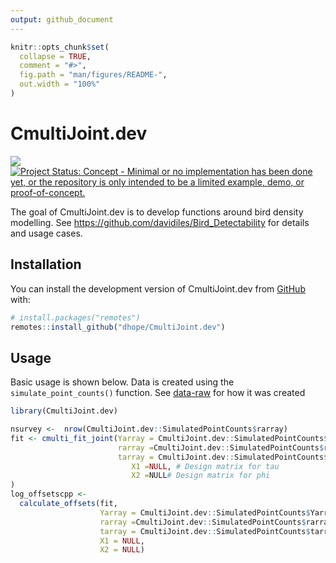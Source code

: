 ```yaml
---
output: github_document
---
```


<!-- README.md is generated from README.Rmd. Please edit that file -->

```r
knitr::opts_chunk$set(
  collapse = TRUE,
  comment = "#>",
  fig.path = "man/figures/README-",
  out.width = "100%"
)
```

# CmultiJoint.dev

<!-- badges: start -->
[![](https://img.shields.io/badge/devel%20version-0.0.2-blue.svg)](https://github.com/dhope/CmultiJoint.dev)
[![Project Status: Concept - Minimal or no implementation has been done yet, or the repository is only intended to be a limited example, demo, or proof-of-concept.](https://www.repostatus.org/badges/latest/concept.svg)](https://www.repostatus.org/#concept)
<!-- badges: end -->

The goal of CmultiJoint.dev is to develop functions around bird density modelling. See <https://github.com/davidiles/Bird_Detectability> for details and usage cases.

## Installation

You can install the development version of CmultiJoint.dev from [GitHub](https://github.com/) with:

``` r
# install.packages("remotes")
remotes::install_github("dhope/CmultiJoint.dev")
```

## Usage

Basic usage is shown below. Data is created using the `simulate_point_counts()` function. See [data-raw](https://github.com/dhope/CmultiJoint.dev/blob/main/data-raw/data_SimulatedPointCounts.R) for how it was created

```r
library(CmultiJoint.dev)

nsurvey <-  nrow(CmultiJoint.dev::SimulatedPointCounts$rarray)
fit <- cmulti_fit_joint(Yarray = CmultiJoint.dev::SimulatedPointCounts$Yarray,
                        rarray =CmultiJoint.dev::SimulatedPointCounts$rarray,
                        tarray = CmultiJoint.dev::SimulatedPointCounts$tarray,
                           X1 =NULL, # Design matrix for tau
                           X2 =NULL# Design matrix for phi
)
log_offsetscpp <- 
  calculate_offsets(fit,
                    Yarray = CmultiJoint.dev::SimulatedPointCounts$Yarray,
                    rarray =CmultiJoint.dev::SimulatedPointCounts$rarray,
                    tarray = CmultiJoint.dev::SimulatedPointCounts$tarray,
                    X1 = NULL,
                    X2 = NULL)
```
